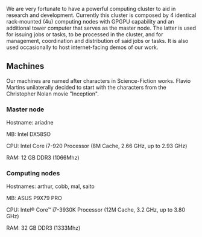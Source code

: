 We are very fortunate to have a powerful computing cluster to aid in research and development. Currently this cluster is composed by 4 identical rack-mounted (4u) computing nodes with GPGPU capability and an additional tower computer that serves as the master node. The latter is used for issuing jobs or tasks, to be processed in the cluster, and for management, coordination and distribution of said jobs or tasks. It is also used occasionally to host internet-facing demos of our work.

== Machines ==

Our machines are named after characters in Science-Fiction works. Flavio Martins unilaterally decided to start with the characters from the Christopher Nolan movie "Inception".


=== Master node ===

Hostname: ariadne

MB: Intel DX58SO

CPU: Intel Core i7-920 Processor (8M Cache, 2.66 GHz, up to 2.93 GHz)

RAM: 12 GB DDR3 (1066Mhz)

=== Computing nodes ===

Hostnames: arthur, cobb, mal, saito

MB: ASUS P9X79 PRO

CPU: Intel® Core™ i7-3930K Processor (12M Cache, 3.2 GHz, up to 3.80 GHz)

RAM: 32 GB DDR3 (1333Mhz)